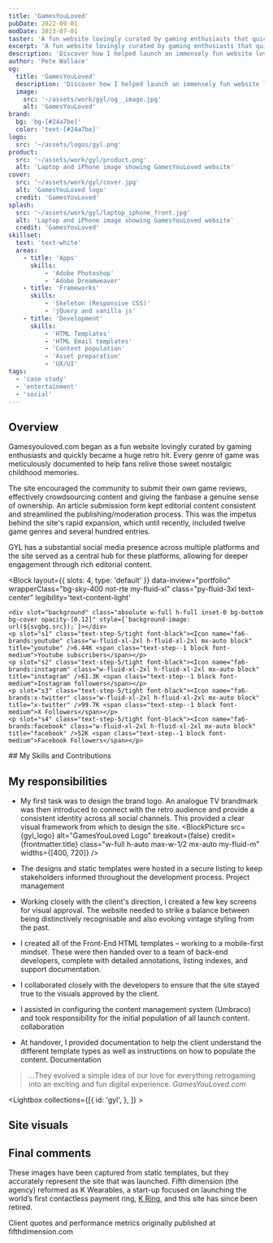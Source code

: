 ```yaml
---
title: 'GamesYouLoved'
pubDate: 2022-09-01
modDate: 2023-07-01
taster: 'A fun website lovingly curated by gaming enthusiasts that quickly became a huge retro hit. Every genre of game was meticulously documented to help fans relive those sweet nostalgic childhood memories.'
excerpt: 'A fun website lovingly curated by gaming enthusiasts that quickly became a huge retro hit.'
description: 'Discover how I helped launch an immensely fun website lovingly curated by gaming enthusiasts - and see how it quickly became a huge retro hit. Learn how each genre was meticulously documented in order to help fans relive those sweet nostalgic childhood memories.'
author: 'Pete Wallace'
og:
  title: 'GamesYouLoved'
  description: 'Discover how I helped launch an immensely fun website lovingly curated by gaming enthusiasts - and see how it quickly became a huge retro hit. Learn how each genre was meticulously documented in order to help fans relive those sweet nostalgic childhood memories.'
  image: 
    src: '~/assets/work/gyl/og__image.jpg'
    alt: 'GamesYouLoved'
brand: 
  bg: 'bg-[#24a7be]'
  color: 'text-[#24a7be]'
logo:
  src: '~/assets/logos/gyl.png'
product:
  src: '~/assets/work/gyl/product.png'
  alt: 'Laptop and iPhone image showing GamesYouLoved website'
cover:
  src: '~/assets/work/gyl/cover.jpg'
  alt: 'GamesYouLoved logo'
  credit: 'GamesYouLoved'
splash:
  src: '~/assets/work/gyl/laptop_iphone_front.jpg'
  alt: 'Laptop and iPhone image showing GamesYouLoved website'
  credit: 'GamesYouLoved'
skillset:
  text: 'text-white'
  areas:
    - title: 'Apps'
      skills:
          - 'Adobe Photoshop'
          - 'Adobe Dreamweaver'
    - title: 'Frameworks'
      skills:
          - 'Skeleton (Responsive CSS)'
          - 'jQuery and vanilla js'
    - title: 'Development'
      skills:
          - 'HTML Templates'
          - 'HTML Email templates'
          - 'Content population'
          - 'Asset preparation'
          - 'UX/UI'
tags: 
  - 'case study'
  - 'entertainment'
  - 'social'
---
```









## Overview
<p class="text-step-1">Gamesyouloved.com began as a fun website lovingly curated by gaming enthusiasts and quickly became a huge retro hit. Every genre of game was meticulously documented to help fans relive those sweet nostalgic childhood memories.</p>

The site encouraged the community to submit their own game reviews, effectively crowdsourcing content and giving the fanbase a genuine sense of ownership. An article submission form kept editorial content consistent and streamlined the publishing/moderation process. This was the impetus behind the site's rapid expansion, which until recently, included twelve game genres and several hundred entries.

GYL has a substantial social media presence across multiple platforms and the site served as a central hub for these platforms, allowing for deeper engagement through rich editorial content.

<Block
    layout={{ slots: 4, type: 'default' }}
    data-inview="portfolio"
    wrapperClass="bg-sky-400  not-rte my-fluid-xl"
    class="py-fluid-3xl text-center"
    legibility='text-content-light'
>
    <div slot="background" class="absolute w-full h-full inset-0 bg-bottom bg-cover opacity-[0.12]" style={`background-image: url(${svgbg.src});`}></div>
    <p slot="s1" class="text-step-5/tight font-black"><Icon name="fa6-brands:youtube" class="w-fluid-xl-2xl h-fluid-xl-2xl mx-auto block" title="youtube" />6.44K <span class="text-step--1 block font-medium">Youtube subscribers</span></p>
    <p slot="s2" class="text-step-5/tight font-black"><Icon name="fa6-brands:instagram" class="w-fluid-xl-2xl h-fluid-xl-2xl mx-auto block" title="instagram" />61.3K <span class="text-step--1 block font-medium">Instagram followers</span></p>
    <p slot="s3" class="text-step-5/tight font-black"><Icon name="fa6-brands:x-twitter" class="w-fluid-xl-2xl h-fluid-xl-2xl mx-auto block" title="x-twitter" />99.7K <span class="text-step--1 block font-medium">X Followers</span></p>
    <p slot="s4" class="text-step-5/tight font-black"><Icon name="fa6-brands:facebook" class="w-fluid-xl-2xl h-fluid-xl-2xl mx-auto block" title="facebook" />52K <span class="text-step--1 block font-medium">Facebook Followers</span></p>
</Block>

<Skills skillset={frontmatter.skillset} bg={frontmatter.brand.bg}>
## My Skills and Contributions
</Skills>


## My responsibilities

- My first task was to design the brand logo. An analogue TV brandmark was then introduced to connect with the retro audience and provide a consistent identity across all social channels. This provided a clear visual framework from which to design the site.
<BlockPicture src={gyl_logo} alt="GamesYouLoved Logo" breakout={false} credit={frontmatter.title} class="w-full h-auto max-w-1/2 mx-auto my-fluid-m" widths={[400, 720]} />

- The designs and static templates were hosted in a secure listing to keep stakeholders informed throughout the development process. <span class="label-info m-0!">Project management</span>
- Working closely with the client's direction, I created a few key screens for visual approval. The website needed to strike a balance between being distinctively recognisable and also evoking vintage styling from the past.
- I created all of the Front-End HTML templates – working to a mobile-first mindset. These were then handed over to a team of back-end developers, complete with detailed annotations, listing indexes, and support documentation.
- I collaborated closely with the developers to ensure that the site stayed true to the visuals approved by the client.
- I assisted in configuring the content management system (Umbraco) and took responsibility for the initial population of all launch content. <span class="label-info m-0!">collaboration</span>
- At handover, I provided documentation to help the client understand the different template types as well as instructions on how to populate the content. <span class="label-info m-0!">Documentation</span>


> ...They evolved a simple idea of our love for everything retrogaming into an exciting and fun digital experience.
><cite class="text-step-0 ">GamesYouLoved.com</cite>

<Lightbox collections={[{
            id: 'gyl',
        },
       ]} >
<Fragment slot='title'>
## Site visuals
</Fragment>
</Lightbox>

<BlockPicture src={block__sw_40} wrapper="my-fluid-2xl" alt="Exhibition event" credit='GamesYouLoved' />

## Final comments

These images have been captured from static templates, but they accurately represent the site that was launched. Fifth dimension (the agency) reformed as K Wearables, a start-up focused on launching the world’s first contactless payment ring, [K Ring](/work/mykring/), and this site has since been retired.

<Note theme="note" display="block" hasIcon={true}>
Client quotes and performance metrics originally published at fifthdimension.com
</Note>